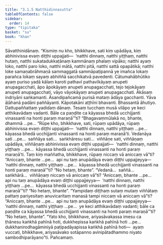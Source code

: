 ```yaml
---
title: "3.1.5 Natthidinnasutta"
tableOfContents: false
sidebar:
  order: 14
type: "tipitaka"
basket: "su"
book: "khan"
---
```



<DynamicBreadcrumb />

<Division number="210" book="khan" bookNo="13" page="169">

<Paragraph number="928" book="khan">
Sāvatthinidānaṃ. “Kismiṃ nu kho, bhikkhave, sati kiṃ upādāya, kiṃ abhinivissa evaṃ diṭṭhi uppajjati—  ‘natthi dinnaṃ, natthi yiṭṭhaṃ, natthi hutaṃ, natthi sukatadukkaṭānaṃ kammānaṃ phalaṃ vipāko; natthi ayaṃ loko, natthi paro loko, natthi mātā, natthi pitā, natthi sattā opapātikā; natthi loke samaṇabrāhmaṇā sammaggatā sammāpaṭipannā ye imañca lokaṃ parañca lokaṃ sayaṃ abhiññā sacchikatvā pavedenti. Cātumahābhūtiko ayaṃ puriso yadā kālaṃ karoti pathavī pathavīkāyaṃ anupeti anupagacchati, āpo āpokāyaṃ anupeti anupagacchati, tejo tejokāyaṃ anupeti anupagacchati, vāyo vāyokāyaṃ anupeti anupagacchati. Ākāsaṃ indriyāni saṅkamanti. Āsandipañcamā purisā mataṃ ādāya gacchanti. Yāva āḷāhanā padāni paññāyanti. Kāpotakāni aṭṭhīni bhavanti. Bhassantā āhutiyo. Dattupaññattaṃ yadidaṃ dānaṃ. Tesaṃ tucchaṃ musā vilāpo ye keci atthikavādaṃ vadanti. Bāle ca paṇḍite ca kāyassa bhedā ucchijjanti vinassanti na honti paraṃ maraṇā’”ti? “Bhagavaṃmūlakā no, bhante, dhammā …pe…
</Paragraph>

<Paragraph number="929" book="khan">
“Rūpe kho, bhikkhave, sati, rūpaṃ upādāya, rūpaṃ abhinivissa evaṃ diṭṭhi uppajjati—  ‘natthi dinnaṃ, natthi yiṭṭhaṃ …pe…  kāyassa bhedā ucchijjanti vinassanti na honti paraṃ maraṇā’ti. Vedanāya sati …pe…  saññāya sati…  saṅkhāresu sati…  viññāṇe sati, viññāṇaṃ upādāya, viññāṇaṃ abhinivissa evaṃ diṭṭhi uppajjati—  ‘natthi dinnaṃ, natthi yiṭṭhaṃ …pe…  kāyassa bhedā ucchijjanti vinassanti na honti paraṃ maraṇā’ti.
</Paragraph>

<Paragraph number="930" book="khan">
Taṃ kiṃ maññatha, bhikkhave, rūpaṃ niccaṃ vā aniccaṃ vā”ti? “Aniccaṃ, bhante …pe…  api nu taṃ anupādāya evaṃ diṭṭhi uppajjeyya—  ‘natthi dinnaṃ, natthi yiṭṭhaṃ …pe…  kāyassa bhedā ucchijjanti vinassanti na honti paraṃ maraṇā’”ti? “No hetaṃ, bhante”. “Vedanā…  saññā…  saṅkhārā…  viññāṇaṃ niccaṃ vā aniccaṃ vā”ti? “Aniccaṃ, bhante …pe…  api nu taṃ anupādāya evaṃ diṭṭhi uppajjeyya—  ‘natthi dinnaṃ, natthi yiṭṭhaṃ …pe…  kāyassa bhedā ucchijjanti vinassanti na honti paraṃ maraṇā’”ti? “No hetaṃ, bhante”. “Yampidaṃ diṭṭhaṃ sutaṃ mutaṃ viññātaṃ pattaṃ pariyesitaṃ anuvicaritaṃ manasā tampi niccaṃ vā aniccaṃ vā”ti? “Aniccaṃ, bhante …pe…  api nu taṃ anupādāya evaṃ diṭṭhi uppajjeyya—  ‘natthi dinnaṃ, natthi yiṭṭhaṃ …pe…  ye keci atthikavādaṃ vadanti; bāle ca paṇḍite ca kāyassa bhedā ucchijjanti vinassanti na honti paraṃ maraṇā’”ti? “No hetaṃ, bhante”.
</Paragraph>

<Paragraph number="931" book="khan">
“Yato kho, bhikkhave, ariyasāvakassa imesu ca ṭhānesu kaṅkhā pahīnā hoti, dukkhepissa kaṅkhā pahīnā hoti …pe…  dukkhanirodhagāminiyā paṭipadāyapissa kaṅkhā pahīnā hoti—  ayaṃ vuccati, bhikkhave, ariyasāvako sotāpanno avinipātadhammo niyato sambodhiparāyano”ti.

</Paragraph>
</Division>

<Paragraph number="932" type="center" book="khan">
Pañcamaṃ.
</Paragraph>